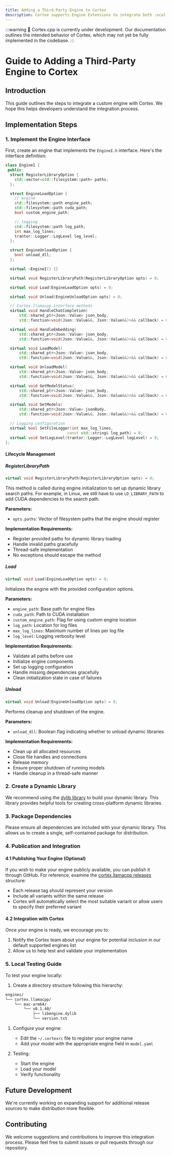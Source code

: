 ```yaml
---
title: Adding a Third-Party Engine to Cortex
description: Cortex supports Engine Extensions to integrate both :ocal inference engines, and Remote APIs.
---
```


:::warning
🚧 Cortex.cpp is currently under development. Our documentation outlines the intended behavior of Cortex, which may not yet be fully implemented in the codebase.
:::

# Guide to Adding a Third-Party Engine to Cortex

## Introduction

This guide outlines the steps to integrate a custom engine with Cortex. We hope this helps developers understand the integration process.

## Implementation Steps

### 1. Implement the Engine Interface

First, create an engine that implements the `EngineI.h` interface. Here's the interface definition:

```cpp
class EngineI {
 public:
  struct RegisterLibraryOption {
    std::vector<std::filesystem::path> paths;
  };

  struct EngineLoadOption {
    // engine
    std::filesystem::path engine_path;
    std::filesystem::path cuda_path;
    bool custom_engine_path;

    // logging
    std::filesystem::path log_path;
    int max_log_lines;
    trantor::Logger::LogLevel log_level;
  };

  struct EngineUnloadOption {
    bool unload_dll;
  };

  virtual ~EngineI() {}

  virtual void RegisterLibraryPath(RegisterLibraryOption opts) = 0;

  virtual void Load(EngineLoadOption opts) = 0;

  virtual void Unload(EngineUnloadOption opts) = 0;

  // Cortex.llamacpp interface methods
  virtual void HandleChatCompletion(
      std::shared_ptr<Json::Value> json_body,
      std::function<void(Json::Value&&, Json::Value&&)>&& callback) = 0;

  virtual void HandleEmbedding(
      std::shared_ptr<Json::Value> json_body,
      std::function<void(Json::Value&&, Json::Value&&)>&& callback) = 0;

  virtual void LoadModel(
      std::shared_ptr<Json::Value> json_body,
      std::function<void(Json::Value&&, Json::Value&&)>&& callback) = 0;

  virtual void UnloadModel(
      std::shared_ptr<Json::Value> json_body,
      std::function<void(Json::Value&&, Json::Value&&)>&& callback) = 0;

  virtual void GetModelStatus(
      std::shared_ptr<Json::Value> json_body,
      std::function<void(Json::Value&&, Json::Value&&)>&& callback) = 0;

  virtual void GetModels(
      std::shared_ptr<Json::Value> jsonBody,
      std::function<void(Json::Value&&, Json::Value&&)>&& callback) = 0;

  // Logging configuration
  virtual bool SetFileLogger(int max_log_lines,
                           const std::string& log_path) = 0;
  virtual void SetLogLevel(trantor::Logger::LogLevel logLevel) = 0;
};
```

#### Lifecycle Management

##### RegisterLibraryPath

```cpp
virtual void RegisterLibraryPath(RegisterLibraryOption opts) = 0;
```

This method is called during engine initialization to set up dynamic library search paths. For example, in Linux, we still have to use `LD_LIBRARY_PATH` to add CUDA dependencies to the search path.

**Parameters:**

- `opts.paths`: Vector of filesystem paths that the engine should register

**Implementation Requirements:**

- Register provided paths for dynamic library loading
- Handle invalid paths gracefully
- Thread-safe implementation
- No exceptions should escape the method

##### Load

```cpp
virtual void Load(EngineLoadOption opts) = 0;
```

Initializes the engine with the provided configuration options.

**Parameters:**

- `engine_path`: Base path for engine files
- `cuda_path`: Path to CUDA installation
- `custom_engine_path`: Flag for using custom engine location
- `log_path`: Location for log files
- `max_log_lines`: Maximum number of lines per log file
- `log_level`: Logging verbosity level

**Implementation Requirements:**

- Validate all paths before use
- Initialize engine components
- Set up logging configuration
- Handle missing dependencies gracefully
- Clean initialization state in case of failures

##### Unload

```cpp
virtual void Unload(EngineUnloadOption opts) = 0;
```

Performs cleanup and shutdown of the engine.

**Parameters:**

- `unload_dll`: Boolean flag indicating whether to unload dynamic libraries

**Implementation Requirements:**

- Clean up all allocated resources
- Close file handles and connections
- Release memory
- Ensure proper shutdown of running models
- Handle cleanup in a thread-safe manner

### 2. Create a Dynamic Library

We recommend using the [dylib library](https://github.com/martin-olivier/dylib) to build your dynamic library. This library provides helpful tools for creating cross-platform dynamic libraries.

### 3. Package Dependencies

Please ensure all dependencies are included with your dynamic library. This allows us to create a single, self-contained package for distribution.

### 4. Publication and Integration

#### 4.1 Publishing Your Engine (Optional)

If you wish to make your engine publicly available, you can publish it through GitHub. For reference, examine the [cortex.llamacpp releases](https://github.com/janhq/cortex.llamacpp/releases) structure:

- Each release tag should represent your version
- Include all variants within the same release
- Cortex will automatically select the most suitable variant or allow users to specify their preferred variant

#### 4.2 Integration with Cortex

Once your engine is ready, we encourage you to:

1. Notify the Cortex team about your engine for potential inclusion in our default supported engines list
2. Allow us to help test and validate your implementation

### 5. Local Testing Guide

To test your engine locally:

1. Create a directory structure following this hierarchy:

```bash
engines/
└── cortex.llamacpp/
    └── mac-arm64/
        └── v0.1.40/
            ├── libengine.dylib
            └── version.txt
```

1. Configure your engine:

   - Edit the `~/.cortexrc` file to register your engine name
   - Add your model with the appropriate engine field in `model.yaml`

2. Testing:
   - Start the engine
   - Load your model
   - Verify functionality

## Future Development

We're currently working on expanding support for additional release sources to make distribution more flexible.

## Contributing

We welcome suggestions and contributions to improve this integration process. Please feel free to submit issues or pull requests through our repository.
